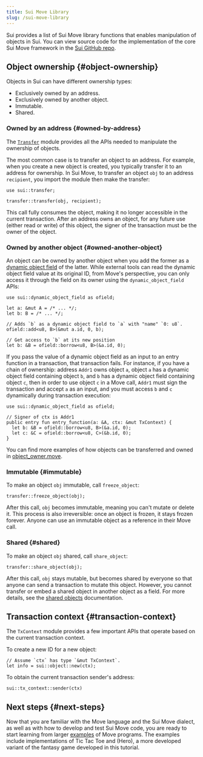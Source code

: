 ```yaml
---
title: Sui Move Library
slug: /sui-move-library
---
```


Sui provides a list of Sui Move library functions that enables manipulation of objects in Sui. You can view source code for the implementation of the core Sui Move framework in the [Sui GitHub repo](https://github.com/MystenLabs/sui/tree/main/crates/sui-framework/).

## Object ownership {#object-ownership}

Objects in Sui can have different ownership types:

- Exclusively owned by an address.
- Exclusively owned by another object.
- Immutable.
- Shared.

### Owned by an address {#owned-by-address}

The [`Transfer`](https://github.com/MystenLabs/sui/tree/main/crates/sui-framework/packages/sui-framework/sources/transfer.move) module provides all the APIs needed to manipulate the ownership of objects.

The most common case is to transfer an object to an address. For example, when you create a new object is created, you typically transfer it to an address for ownership. In Sui Move, to transfer an object `obj` to an address `recipient`, you import the module then make the transfer:

```sui-move
use sui::transfer;

transfer::transfer(obj, recipient);
```

This call fully consumes the object, making it no longer accessible in the current transaction. After an address owns an object, for any future use (either read or write) of this object, the signer of the transaction must be the owner of the object.

### Owned by another object {#owned-another-object}

An object can be owned by another object when you add the former as a [dynamic object field](../program-with-objects/dynamic-fields.mdx) of the latter. While external tools can read the dynamic object field value at its original ID, from Move's perspective, you can only access it through the field on its owner using the `dynamic_object_field` APIs:

```sui-move
use sui::dynamic_object_field as ofield;

let a: &mut A = /* ... */;
let b: B = /* ... */;

// Adds `b` as a dynamic object field to `a` with "name" `0: u8`.
ofield::add<u8, B>(&mut a.id, 0, b);

// Get access to `b` at its new position
let b: &B = ofield::borrow<u8, B>(&a.id, 0);
```

If you pass the value of a dynamic object field as an input to an entry function in a transaction, that transaction fails. For instance, if you have a chain of ownership: address `Addr1` owns object `a`, object `a` has a dynamic object field containing object `b`, and `b` has a dynamic object field containing object `c`, then in order to use object `c` in a Move call, `Addr1` must sign the transaction and accept `a` as an input, and you must access `b` and `c` dynamically during transaction execution:

```sui-move
use sui::dynamic_object_field as ofield;

// Signer of ctx is Addr1
public entry fun entry_function(a: &A, ctx: &mut TxContext) {
  let b: &B = ofield::borrow<u8, B>(&a.id, 0);
  let c: &C = ofield::borrow<u8, C>(&b.id, 0);
}
```

You can find more examples of how objects can be transferred and owned in
[object_owner.move](https://github.com/MystenLabs/sui/blob/main/crates/sui-core/src/unit_tests/data/object_owner/sources/object_owner.move).

### Immutable {#immutable}

To make an object `obj` immutable, call `freeze_object`:

```sui-move
transfer::freeze_object(obj);
```

After this call, `obj` becomes immutable, meaning you can't mutate or delete it. This process is also irreversible: once an object is frozen, it stays frozen forever. Anyone can use an immutable object as a reference in their Move call.

### Shared {#shared}

To make an object `obj` shared, call `share_object`:

```sui-move
transfer::share_object(obj);
```

After this call, `obj` stays mutable, but becomes shared by everyone so that anyone can send a transaction to mutate this object. However, you cannot transfer or embed a shared object in another object as a field. For more details, see the [shared objects](../../learn/core-concepts/objects.mdx#shared) documentation.

## Transaction context {#transaction-context}

The `TxContext` module provides a few important APIs that operate based on the current transaction context.

To create a new ID for a new object:

```sui-move
// Assume `ctx` has type `&mut TxContext`.
let info = sui::object::new(ctx);
```

To obtain the current transaction sender's address:

```sui-move
sui::tx_context::sender(ctx)
```

## Next steps {#next-steps}

Now that you are familiar with the Move language and the Sui Move dialect, as well as with how to develop and test Sui Move code, you are ready to start learning from larger
[examples](../../build/quickstart/examples.mdx) of Move programs. The examples include implementations of Tic Tac Toe and (Hero), a more
developed variant of the fantasy game developed in this tutorial.
